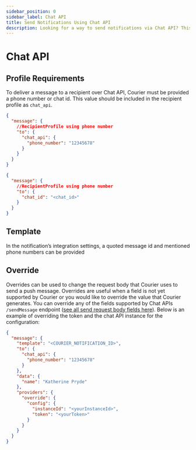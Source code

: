 ```yaml
---
sidebar_position: 0
sidebar_label: Chat API
title: Send Notifications Using Chat API
description: Looking for a way to send notifications via Chat API? This step-by-step tutorial will show you how to integrate Chat API the easy way.
---
```


# Chat API

## Profile Requirements

To deliver a message to a recipient over Chat API, Courier must be provided a phone number or chat id.
This value should be included in the recipient profile as `chat_api`.

```json title=JSON
{
  "message": {
    //RecipientProfile using phone number
    "to": {
      "chat_api": {
        "phone_number": "12345678"
      }
    }
  }
}
```

```json title=JSON
{
  "message": {
    //RecipientProfile using phone number
    "to": {
      "chat_id": "<chat_id>"
    }
  }
}
```

## Template

In the notification’s integration settings, a quoted message id and mentioned phone numbers can be provided

## Override

Overrides can be used to change the request body that Courier uses to send a push message. Overrides are useful when a field is not yet supported by Courier or you would like to override the value that Courier generates. You can override any of the fields supported by Chat APIs `/sendMessage` endpoint ([see all send request body fields here](https://chat-api.com/en/swagger.html?_ga=2.118122049.934738336.1637606157-1510064799.1637365770#/messages/sendMessage)). Below is an example of overriding the token and the chat API instance for the configuration:

```json title=JSON
{
  "message": {
    "template": "<COURIER_NOTIFICATION_ID>",
    "to": {
      "chat_api": {
        "phone_number": "12345678"
      }
    },
    "data": {
      "name": "Katherine Pryde"
    },
    "providers": {
      "override": {
        "config": {
          "instanceId": "<yourInstanceId>",
          "token": "<yourToken>"
        }
      }
    }
  }
}
```
